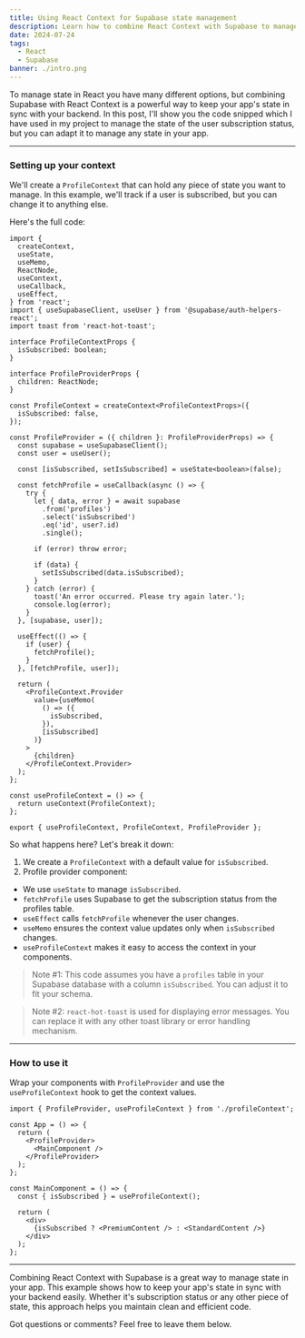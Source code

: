 ```yaml
---
title: Using React Context for Supabase state management
description: Learn how to combine React Context with Supabase to manage state in your app.
date: 2024-07-24
tags:
  - React
  - Supabase
banner: ./intro.png
---
```


To manage state in React you have many different options, but combining Supabase with React Context is a powerful way to keep your app's state in sync with your backend. In this post, I'll show you the code snipped which I have used in my project to manage the state of the user subscription status, but you can adapt it to manage any state in your app.

___

### Setting up your context

We'll create a `ProfileContext` that can hold any piece of state you want to manage. In this example, we'll track if a user is subscribed, but you can change it to anything else.

Here's the full code:

```tsx:title=profileContext.tsx
import {
  createContext,
  useState,
  useMemo,
  ReactNode,
  useContext,
  useCallback,
  useEffect,
} from 'react';
import { useSupabaseClient, useUser } from '@supabase/auth-helpers-react';
import toast from 'react-hot-toast';

interface ProfileContextProps {
  isSubscribed: boolean;
}

interface ProfileProviderProps {
  children: ReactNode;
}

const ProfileContext = createContext<ProfileContextProps>({
  isSubscribed: false,
});

const ProfileProvider = ({ children }: ProfileProviderProps) => {
  const supabase = useSupabaseClient();
  const user = useUser();

  const [isSubscribed, setIsSubscribed] = useState<boolean>(false);

  const fetchProfile = useCallback(async () => {
    try {
      let { data, error } = await supabase
        .from('profiles')
        .select('isSubscribed')
        .eq('id', user?.id)
        .single();

      if (error) throw error;

      if (data) {
        setIsSubscribed(data.isSubscribed);
      }
    } catch (error) {
      toast('An error occurred. Please try again later.');
      console.log(error);
    }
  }, [supabase, user]);

  useEffect(() => {
    if (user) {
      fetchProfile();
    }
  }, [fetchProfile, user]);

  return (
    <ProfileContext.Provider
      value={useMemo(
        () => ({
          isSubscribed,
        }),
        [isSubscribed]
      )}
    >
      {children}
    </ProfileContext.Provider>
  );
};

const useProfileContext = () => {
  return useContext(ProfileContext);
};

export { useProfileContext, ProfileContext, ProfileProvider };
```

So what happens here? Let's break it down:

1. We create a `ProfileContext` with a default value for `isSubscribed`.
2. Profile provider component:
  * We use `useState` to manage `isSubscribed`.
  * `fetchProfile` uses Supabase to get the subscription status from the profiles table.
  * `useEffect` calls `fetchProfile` whenever the user changes.
  * `useMemo` ensures the context value updates only when `isSubscribed` changes.
  * `useProfileContext` makes it easy to access the context in your components.

> Note #1: This code assumes you have a `profiles` table in your Supabase database with a column `isSubscribed`. You can adjust it to fit your schema.

> Note #2: `react-hot-toast` is used for displaying error messages. You can replace it with any other toast library or error handling mechanism.

---

### How to use it
Wrap your components with `ProfileProvider` and use the `useProfileContext` hook to get the context values.

```tsx:title=App.tsx
import { ProfileProvider, useProfileContext } from './profileContext';

const App = () => {
  return (
    <ProfileProvider>
      <MainComponent />
    </ProfileProvider>
  );
};

const MainComponent = () => {
  const { isSubscribed } = useProfileContext();

  return (
    <div>
      {isSubscribed ? <PremiumContent /> : <StandardContent />}
    </div>
  );
};
```

---

Combining React Context with Supabase is a great way to manage state in your app. This example shows how to keep your app's state in sync with your backend easily. Whether it's subscription status or any other piece of state, this approach helps you maintain clean and efficient code.

Got questions or comments? Feel free to leave them below.






